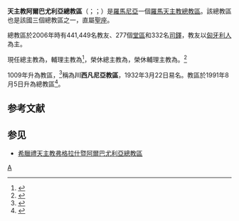 {{Multiple issues|
{{Primarysources|time=2019-12-25T09:12:46+00:00}}
{{Refimprove|time=2019-12-25T09:12:46+00:00}}
}}
{{NoteTA
|1=zh-hant:尼各老; zh-hans:尼各老; zh-hk:尼各老; zh-tw:尼閣;
}}
{{Infobox Roman Catholic diocese
|Roman Catholic Diocese of = 天主教阿爾巴尤利亞總教區
|Latin name of diocese = Archidioecesis  Albae Iuliensis
|border = catholic
|image = [[File:AlbaIulia_CatedralaCatolica.jpg|250px]]
|caption = 聖彌額爾主教座堂
|location = [[羅馬尼亞|羅馬尼亞]]
|territory =
|population = 441,449
|rite = [[羅馬禮|羅馬禮]]
|patron = 
|province = 
|established = 1009年
|cathedral = [[聖彌額爾主教座堂_(阿爾巴尤利亞)|聖彌額爾主教座堂]]
|co-cathedral = 
|leadership = 總主教
|website = http://www.hhrf.org/gyrke/
|pope = {{incumbent pope}}
|metropolitan = {{link-ro|額我略·科瓦奇|Gergely Kovács}}
|coadjutor archbishop = 
|auxiliary = {{link-de|賴笛·凱賴凱什|László Kerekes}}
|emeritus = {{link-en|喬治·賈庫賓伊|György Jakubinyi|喬治-尼各老·賈庫賓伊}}（榮休總主教）<br />{{link-ro|若瑟·陶馬什|József Tamás}}（榮休輔理主教）
|map = [[File:Romanian_Roman-Catholic_Church_map.svg|250px]]
|map_caption = 總教區管轄圖
}}
'''天主教阿爾巴尤利亞總教區'''（{{lang-la|Archidioecesis Albae Iuliensis}}；{{lang-hu|Gyulafehérvári Római Katolikus Érsekség}}；{{lang-ro|Arhidieceza romano-catolică de Alba Iulia}}）是[[羅馬尼亞|羅馬尼亞]]一個[[羅馬天主教|羅馬天主教]][[總教區|總教區]]。該總教區也是該國三個總教區之一，直屬[[聖座|聖座]]。

總教區於2006年時有441,449名教友、277個[[堂區|堂區]]和332名[[司鐸|司鐸]]，教友以[[匈牙利人|匈牙利人]]為主。

現任總主教為{{link-ro|額我略·科瓦奇|Gergely Kovács}}，輔理主教為{{link-de|賴笛·凱賴凱什|László Kerekes}}<ref>{{cite press release |title=Resignations and Appointments , 26.05.2020 |url=https://press.vatican.va/content/salastampa/en/bollettino/pubblico/2020/05/26/200526a.html |publisher=Holy See Press Office |accessdate=2020-05-26 |archiveurl=https://web.archive.org/web/20200526153301/https://press.vatican.va/content/salastampa/en/bollettino/pubblico/2020/05/26/200526a.html |archivedate=2020-05-26 |language=en |date=2020-05-26 |dead-url=no }}</ref>，榮休總主教為{{link-en|喬治·賈庫賓伊|György Jakubinyi|喬治-尼各老·賈庫賓伊}}，榮休輔理主教為{{link-ro|若瑟·陶馬什|József Tamás}}。<ref>{{cite press release |title=Rinunce e nomine, 24.12.2019 |url=https://press.vatican.va/content/salastampa/it/bollettino/pubblico/2019/12/24/1028/02097.html |publisher=Sala Stampa della Santa Sede |accessdate=2019-12-25 |archiveurl=https://web.archive.org/web/20191224122645/https://press.vatican.va/content/salastampa/it/bollettino/pubblico/2019/12/24/1028/02097.html |archivedate=2019-12-24 |language=it |date=2019-12-24 |dead-url=no }}</ref>

1009年升為教區，<ref name="dio">{{Cite web |url=http://www.romkat.ro/index.php?q=egyhazmegye_tortenete |title=Az egyházmegye története |access-date=2010-12-04 |archive-date=2016-03-04 |archive-url=https://web.archive.org/web/20160304201835/http://www.romkat.ro/index.php?q=egyhazmegye_tortenete |dead-url=no }}</ref>稱為'''川西凡尼亞教區'''，1932年3月22日易名。教區於1991年8月5日升為總教區<ref name="arch">{{cite web |title=ALBAE IULIENSIS* |url=https://w2.vatican.va/content/john-paul-ii/la/apost_constitutions/documents/hf_jp-ii_apc_19900805_albae-iuliensis.html |publisher=Libreria Editrice Vaticana |accessdate=2019-12-25 |archiveurl=https://web.archive.org/web/20191225085934/https://w2.vatican.va/content/john-paul-ii/la/apost_constitutions/documents/hf_jp-ii_apc_19900805_albae-iuliensis.html |archivedate=2019-12-25 |language=la |date=1990-08-05 |dead-url=no }}</ref>。

==参考文献==
{{reflist}}

==参见==
* [[希臘禮天主教弗格拉什暨阿爾巴尤利亞總教區|希臘禮天主教弗格拉什暨阿爾巴尤利亞總教區]]

{{羅馬尼亞天主教教區}}

[[Category:羅馬尼亞天主教教區|A]]